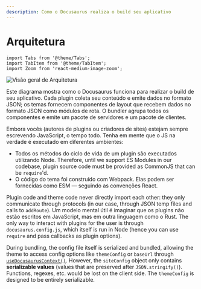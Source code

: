 ```yaml
---
description: Como o Docusaurus realiza o build seu aplicativo
---
```


# Arquitetura

```mdx-code-block
import Tabs from '@theme/Tabs';
import TabItem from '@theme/TabItem';
import Zoom from 'react-medium-image-zoom';
```

<Zoom>

![Visão geral de Arquitetura](/img/architecture.png)

</Zoom>

Este diagrama mostra como o Docusaurus funciona para realizar o build de seu aplicativo. Cada plugin coleta seu conteúdo e emite dados no formato JSON; os temas fornecem componentes de layout que recebem dados no formato JSON como módulos de rota. O bundler agrupa todos os componentes e emite um pacote de servidores e um pacote de clientes.

Embora vocês (autores de plugins ou criadores de sites) estejam sempre escrevendo JavaScript, o tempo todo. Tenha em mente que o JS na verdade é executado em diferentes ambientes:

- Todos os métodos do ciclo de vida de um plugin são executados utilizando Node. Therefore, until we support ES Modules in our codebase, plugin source code must be provided as CommonJS that can be `require`'d.
- O código do tema foi construído com Webpack. Elas podem ser fornecidas como ESM — seguindo as convenções React.

Plugin code and theme code never directly import each other: they only communicate through protocols (in our case, through JSON temp files and calls to `addRoute`). Um modelo mental útil é imaginar que os plugins não estão escritos em JavaScript, mas em outra linguagem como o Rust. The only way to interact with plugins for the user is through `docusaurus.config.js`, which itself is run in Node (hence you can use `require` and pass callbacks as plugin options).

During bundling, the config file itself is serialized and bundled, allowing the theme to access config options like `themeConfig` or `baseUrl` through [`useDocusaurusContext()`](../docusaurus-core.mdx#useDocusaurusContext). However, the `siteConfig` object only contains **serializable values** (values that are preserved after `JSON.stringify()`). Functions, regexes, etc. would be lost on the client side. The `themeConfig` is designed to be entirely serializable.
